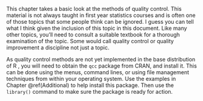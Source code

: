 This chapter takes a basic look at the methods of quality control. This
material is not always taught in first year statistics courses and is
often one of those topics that some people think can be ignored. I guess
you can tell what I think given the inclusion of this topic in this
document. Like many other topics, you’ll need to consult a suitable
textbook for a thorough examination of the topic. Some would call
quality control or quality improvement a discipline not just a topic.

As quality control methods are not yet implemented in the base
distribution of R , you will need to obtain the `qcc` package
from CRAN, and install it. This can be done using the menus, command
lines, or using file management techniques from within your operating
system. Use the examples in Chapter \@ref(Additional) to help install
this package. Then use the `library()` command to make sure the
package is ready for action. 

